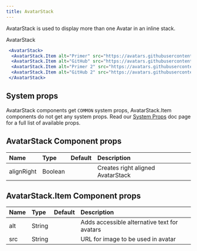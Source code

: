 ```yaml
---
title: AvatarStack
---
```


AvatarStack is used to display more than one Avatar in an inline stack.

AvatarStack
```jsx live
 <AvatarStack>
  <AvatarStack.Item alt="Primer" src="https://avatars.githubusercontent.com/primer"/>
  <AvatarStack.Item alt="GitHub" src="https://avatars.githubusercontent.com/github"/>
  <AvatarStack.Item alt="Primer 2" src="https://avatars.githubusercontent.com/primer"/>
  <AvatarStack.Item alt="GitHub 2" src="https://avatars.githubusercontent.com/github"/>
 </AvatarStack>
 ```

## System props

AvatarStack components get `COMMON` system props, AvatarStack.Item components do not get any system props. Read our [System Props](/system-props) doc page for a full list of available props.


## AvatarStack Component props

| Name | Type | Default | Description |
| :- | :- | :-: | :- |
| alignRight | Boolean | | Creates right aligned AvatarStack |

## AvatarStack.Item Component props

| Name | Type | Default | Description |
| :- | :- | :-: | :- |
| alt | String | | Adds accessible alternative text for avatars |
| src | String | | URL for image to be used in avatar |

